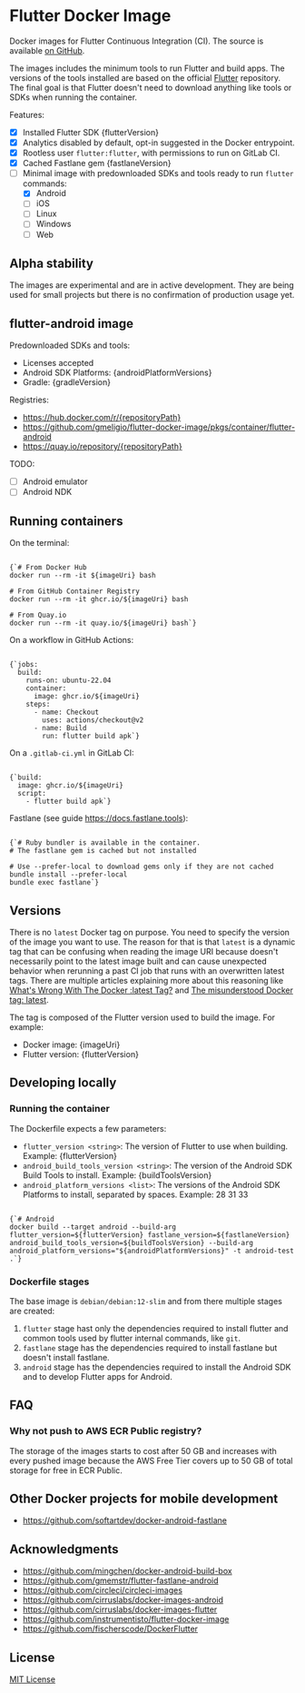 
# Flutter Docker Image

Docker images for Flutter Continuous Integration (CI). The source is available [on GitHub](https://github.com/gmeligio/flutter-docker-image).

The images includes the minimum tools to run Flutter and build apps. The versions of the tools installed are based on the official [Flutter](https://github.com/flutter/flutter) repository. The final goal is that Flutter doesn't need to download anything like tools or SDKs when running the container.

Features:
- [x] Installed Flutter SDK {flutterVersion}
- [x] Analytics disabled by default, opt-in suggested in the Docker entrypoint.
- [x] Rootless user `flutter:flutter`, with permissions to run on GitLab CI.
- [x] Cached Fastlane gem {fastlaneVersion}
- [ ] Minimal image with predownloaded SDKs and tools ready to run `flutter` commands:
    - [x] Android
    - [ ] iOS
    - [ ] Linux
    - [ ] Windows
    - [ ] Web

## Alpha stability

The images are experimental and are in active development. They are being used for small projects but there is no confirmation of production usage yet.

## flutter-android image
    
Predownloaded SDKs and tools:

- Licenses accepted
- Android SDK Platforms: {androidPlatformVersions}
- Gradle: {gradleVersion}

Registries:

- https://hub.docker.com/r/{repositoryPath}
- https://github.com/gmeligio/flutter-docker-image/pkgs/container/flutter-android
- https://quay.io/repository/{repositoryPath}

TODO:

- [ ] Android emulator
- [ ] Android NDK

## Running containers

On the terminal:
<pre><code className="language-bash">
{`# From Docker Hub
docker run --rm -it ${imageUri} bash

# From GitHub Container Registry
docker run --rm -it ghcr.io/${imageUri} bash

# From Quay.io
docker run --rm -it quay.io/${imageUri} bash`}
</code></pre>

On a workflow in GitHub Actions:
<pre><code className="language-yaml">
{`jobs:
  build:
    runs-on: ubuntu-22.04
    container:
      image: ghcr.io/${imageUri}
    steps:
      - name: Checkout
        uses: actions/checkout@v2
      - name: Build
        run: flutter build apk`}
</code></pre>

On a `.gitlab-ci.yml` in GitLab CI:
<pre><code className="language-yaml">
{`build:
  image: ghcr.io/${imageUri}
  script:
    - flutter build apk`}
</code></pre>

Fastlane (see guide https://docs.fastlane.tools):
<pre><code className="language-bash">
{`# Ruby bundler is available in the container.
# The fastlane gem is cached but not installed

# Use --prefer-local to download gems only if they are not cached
bundle install --prefer-local
bundle exec fastlane`}
</code></pre>

## Versions

There is no `latest` Docker tag on purpose. You need to specify the version of the image you want to use. The reason for that is that `latest` is a dynamic tag that can be confusing when reading the image URI because doesn't necessarily point to the latest image built and can cause unexpected behavior when rerunning a past CI job that runs with an overwritten latest tags. There are multiple articles explaining more about this reasoning like [What's Wrong With The Docker :latest Tag?](https://vsupalov.com/docker-latest-tag/) and [The misunderstood Docker tag: latest](https://medium.com/@mccode/the-misunderstood-docker-tag-latest-af3babfd6375).

The tag is composed of the Flutter version used to build the image. For example:
- Docker image: {imageUri}
- Flutter version: {flutterVersion}

## Developing locally

### Running the container

The Dockerfile expects a few parameters:
- `flutter_version <string>`: The version of Flutter to use when building. Example: {flutterVersion}
- `android_build_tools_version <string>`: The version of the Android SDK Build Tools to install. Example: {buildToolsVersion}
- `android_platform_versions <list>`: The versions of the Android SDK Platforms to install, separated by spaces. Example: 28 31 33
  
<pre><code className="language-bash">
{`# Android
docker build --target android --build-arg flutter_version=${flutterVersion} fastlane_version=${fastlaneVersion} android_build_tools_version=${buildToolsVersion} --build-arg android_platform_versions="${androidPlatformVersions}" -t android-test .`}
</code></pre>

### Dockerfile stages

The base image is `debian/debian:12-slim` and from there multiple stages are created:
1. `flutter` stage hast only the dependencies required to install flutter and common tools used by flutter internal commands, like `git`.
1. `fastlane` stage has the dependencies required to install fastlane but doesn't install fastlane.
1. `android` stage has the dependencies required to install the Android SDK and to develop Flutter apps for Android.

## FAQ

### Why not push to AWS ECR Public registry?

The storage of the images starts to cost after 50 GB and increases with every pushed image because the AWS Free Tier covers up to 50 GB of total storage for free in ECR Public.

## Other Docker projects for mobile development

- https://github.com/softartdev/docker-android-fastlane

## Acknowledgments

- https://github.com/mingchen/docker-android-build-box
- https://github.com/gmemstr/flutter-fastlane-android
- https://github.com/circleci/circleci-images
- https://github.com/cirruslabs/docker-images-android
- https://github.com/cirruslabs/docker-images-flutter
- https://github.com/instrumentisto/flutter-docker-image
- https://github.com/fischerscode/DockerFlutter

## License

[MIT License](../LICENSE)
